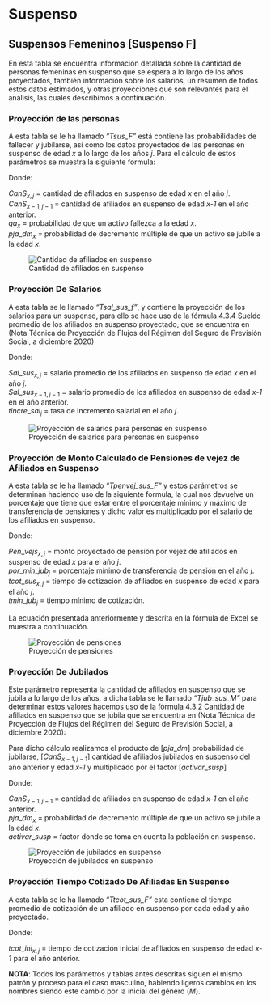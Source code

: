 # Suspenso

## Suspensos Femeninos \[Suspenso F\]

En esta tabla se encuentra información detallada sobre la cantidad de personas femeninas en suspenso que se espera a lo largo de los años proyectados, también información sobre los salarios, un resumen de todos estos datos estimados, y otras proyecciones que son relevantes para el análisis, las cuales describimos a continuación.

### Proyección de las personas

A esta tabla se le ha llamado *"Tsus_F"* está contiene las probabilidades de fallecer y jubilarse, así como los datos proyectados de las personas en suspenso de edad *x* a lo largo de los años *j*. Para el cálculo de estos parámetros se muestra la siguiente formula:

```{=tex}
\begin{equation}
Ca{nS}_{x,j}=Ca{nS}_{x-1,j-1}\times\left(1-{qa}_{x-1}-p{ja\_dm}_{x-1}\right)
\end{equation}
```
Donde:

$Ca{nS}_{x,j}$ = cantidad de afiliados en suspenso de edad *x* en el año *j*.\
${CanS}_{x-1,j-1}$ = cantidad de afiliados en suspenso de edad *x-1* en el año anterior.\
${qa}_x$ = probabilidad de que un activo fallezca a la edad *x*.\
$p{ja\_dm}_x$ = probabilidad de decremento múltiple de que un activo se jubile a la edad *x*.

![Cantidad de afiliados en suspenso](images/Img22.png){fig-align="center"}

### Proyección De Salarios

A esta tabla se le llamado *"Tsal_sus_f"*, y contiene la proyección de los salarios para un suspenso, para ello se hace uso de la fórmula 4.3.4 Sueldo promedio de los afiliados en suspenso proyectado, que se encuentra en (Nota Técnica de Proyección de Flujos del Régimen del Seguro de Previsión Social, a diciembre 2020)

```{=tex}
\begin{equation}
{Sal\_sus}_{x,j}=\ {Sal\_sus}_{x-1,j-1}\times(1+{tincre\_sal}_j)\ \end{equation}
```
Donde:

${Sal\_sus}_{x,j}$ = salario promedio de los afiliados en suspenso de edad *x* en el año *j*.\
${Sal\_sus}_{x-1,j-1}$ = salario promedio de los afiliados en suspenso de edad *x-1* en el año anterior.\
${tincre\_sal}_j$ = tasa de incremento salarial en el año *j*.

![Proyección de salarios para personas en suspenso](images/Img23.png){fig-align="center"}

### Proyección de Monto Calculado de Pensiones de vejez de Afiliados en Suspenso

A esta tabla se le ha llamado *"Tpenvej_sus_F"* y estos parámetros se determinan haciendo uso de la siguiente formula, la cual nos devuelve un porcentaje que tiene que estar entre el porcentaje mínimo y máximo de transferencia de pensiones y dicho valor es multiplicado por el salario de los afiliados en suspenso.

```{=tex}
\begin{align} {Pen\_vs}_{x,j} &= \left[\left({por\_min\_jub}_j\right)+\left({tcot\_sus}_{x,j}- \right. \right.\nonumber  \\ &\qquad \left. \left. {tmin\_jub}_j\right)\times{cred\_jubila}_j\right]\times{Sal\_sus}_{x,j} \end{align}
```
Donde:

${Pen\_vejs}_{x,j}$ = monto proyectado de pensión por vejez de afiliados en suspenso de edad *x* para el año *j*.\
${por\_{min\_{jub}}}_j$ = porcentaje mínimo de transferencia de pensión en el año *j*.\
${tcot\_sus}_{x,j}$ = tiempo de cotización de afiliados en suspenso de edad *x* para el año *j*.\
$t{min\_{jub}}_j$ = tiempo mínimo de cotización.

La ecuación presentada anteriormente y descrita en la fórmula de Excel se muestra a continuación.

![Proyección de pensiones](images/Img24.png){fig-align="center"}

### Proyección De Jubilados

Este parámetro representa la cantidad de afiliados en suspenso que se jubila a lo largo de los años, a dicha tabla se le llamado *"Tjub_sus_M"* para determinar estos valores hacemos uso de la fórmula 4.3.2 Cantidad de afiliados en suspenso que se jubila que se encuentra en (Nota Técnica de Proyección de Flujos del Régimen del Seguro de Previsión Social, a diciembre 2020):

Para dicho cálculo realizamos el producto de $[pja\_dm]$ probabilidad de jubilarse, $[{CanS}_{x-1,j-1}]$ cantidad de afiliados jubilados en suspenso del año anterior y edad *x-1* y multiplicado por el factor $[activar\_susp]$

```{=tex}
\begin{equation}
{jub\_sus}_{j,x}={pja\_dm}_x\times{CanS}_{x-1,j-1}\times activar\_susp
\end{equation}
```
Donde:

${CanS}_{x-1,j-1}$ = cantidad de afiliados en suspenso de edad *x-1* en el año anterior.\
$p{ja\_dm}_x$ = probabilidad de decremento múltiple de que un activo se jubile a la edad *x*.\
$activar\_susp$ = factor donde se toma en cuenta la población en suspenso.

![Proyección de jubilados en suspenso](images/Img25.png){fig-align="center"}

### Proyección Tiempo Cotizado De Afiliadas En Suspenso

A esta tabla se le ha llamado *"Ttcot_sus_F"* esta contiene el tiempo promedio de cotización de un afiliado en suspenso por cada edad y año proyectado.

```{=tex}
\begin{equation}
{tcot\_sus}_{x,j}={tcot\_ini}_{x-1,j-1}
\end{equation}
```
Donde:

${tcot\_ini}_{x,j}$ = tiempo de cotización inicial de afiliados en suspenso de edad *x-1* para el año anterior.

**NOTA**: Todos los parámetros y tablas antes descritas siguen el mismo patrón y proceso para el caso masculino, habiendo ligeros cambios en los nombres siendo este cambio por la inicial del género (*M*).
